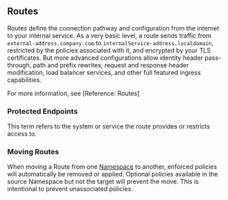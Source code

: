 ## Routes

Routes define the connection pathway and configuration from the internet to your internal service. As a very basic level, a route sends traffic from `external-address.company.com` to `internalService-address.localdomain`, restricted by the policies associated with it, and encrypted by your TLS certificates. But more advanced configurations allow identity header pass-through, path and prefix rewrites, request and response header modification, load balancer services, and other full featured ingress capabilities.

For more information, see [Reference: Routes]

### Protected Endpoints

This term refers to the system or service the route provides or restricts access to.

### Moving Routes

When moving a Route from one [Namespace](#namespaces) to another, enforced policies will automatically be removed or applied. Optional policies available in the source Namespace but not the target will prevent the move. This is intentional to prevent unassociated policies.
